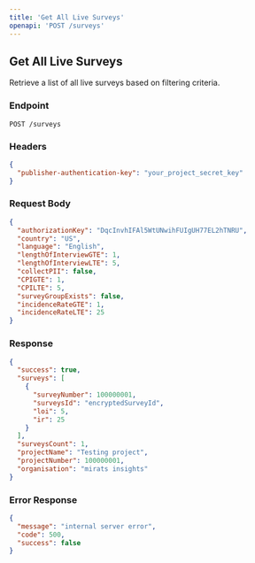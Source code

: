 ```yaml
---
title: 'Get All Live Surveys'
openapi: 'POST /surveys'
---
```


## Get All Live Surveys

Retrieve a list of all live surveys based on filtering criteria.

### Endpoint
```http
POST /surveys
```

### Headers
```json
{
  "publisher-authentication-key": "your_project_secret_key"
}
```

### Request Body
```json
{
  "authorizationKey": "DqcInvhIFAl5WtUNwihFUIgUH77EL2hTNRU",
  "country": "US",
  "language": "English",
  "lengthOfInterviewGTE": 1,
  "lengthOfInterviewLTE": 5,
  "collectPII": false,
  "CPIGTE": 1,
  "CPILTE": 5,
  "surveyGroupExists": false,
  "incidenceRateGTE": 1,
  "incidenceRateLTE": 25
}
```

### Response
```json
{
  "success": true,
  "surveys": [
    {
      "surveyNumber": 100000001,
      "surveysId": "encryptedSurveyId",
      "loi": 5,
      "ir": 25
    }
  ],
  "surveysCount": 1,
  "projectName": "Testing project",
  "projectNumber": 100000001,
  "organisation": "mirats insights"
}
```

### Error Response
```json
{
  "message": "internal server error",
  "code": 500,
  "success": false
}
```
